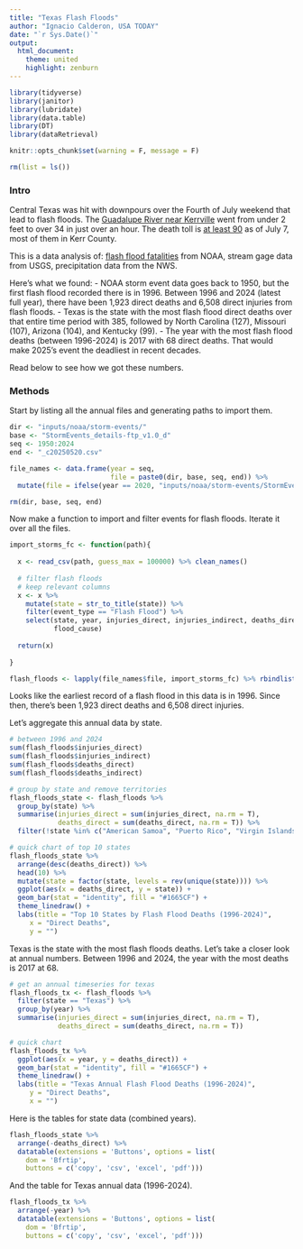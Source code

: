 ```yaml
---
title: "Texas Flash Floods"
author: "Ignacio Calderon, USA TODAY"
date: "`r Sys.Date()`"
output:
  html_document:
    theme: united
    highlight: zenburn
---
```


```r

library(tidyverse)
library(janitor)
library(lubridate)
library(data.table)
library(DT)
library(dataRetrieval)

knitr::opts_chunk$set(warning = F, message = F)

rm(list = ls())
```

### Intro

Central Texas was hit with downpours over the Fourth of July weekend that lead to flash floods. The [Guadalupe River near Kerrville](https://www.usatoday.com/story/graphics/2025/07/06/texas-cities-flooded-july-4-rain/84484814007/) went from under 2 feet to over 34 in just over an hour. The death toll is [at least 90](https://www.usatoday.com/story/news/nation/2025/07/07/texas-flooding-live-updates-monday/84488932007/) as of July 7, most of them in Kerr County.

This is a data analysis of: [flash flood fatalities](https://www.ncdc.noaa.gov/stormevents/choosedates.jsp?statefips=-999%2CALL#) from NOAA, stream gage data from USGS, precipitation data from the NWS.

Here's what we found:
- NOAA storm event data goes back to 1950, but the first flash flood recorded there is in 1996. Between 1996 and 2024 (latest full year), there have been 1,923 direct deaths and 6,508 direct injuries from flash floods.
- Texas is the state with the most flash flood direct deaths over that entire time period with 385, followed by North Carolina (127), Missouri (107), Arizona (104), and Kentucky (99).
- The year with the most flash flood deaths (between 1996-2024) is 2017 with 68 direct deaths. That would make 2025's event the deadliest in recent decades.

Read below to see how we got these numbers.

### Methods

Start by listing all the annual files and generating paths to import them.

```r
dir <- "inputs/noaa/storm-events/"
base <- "StormEvents_details-ftp_v1.0_d"
seq <- 1950:2024
end <- "_c20250520.csv"

file_names <- data.frame(year = seq, 
                         file = paste0(dir, base, seq, end)) %>%
  mutate(file = ifelse(year == 2020, "inputs/noaa/storm-events/StormEvents_details-ftp_v1.0_d2020_c20250702.csv", file))

rm(dir, base, seq, end)
```

Now make a function to import and filter events for flash floods. Iterate it over all the files. 

```r

import_storms_fc <- function(path){
  
  x <- read_csv(path, guess_max = 100000) %>% clean_names()
  
  # filter flash floods
  # keep relevant columns
  x <- x %>%
    mutate(state = str_to_title(state)) %>%
    filter(event_type == "Flash Flood") %>%
    select(state, year, injuries_direct, injuries_indirect, deaths_direct, deaths_indirect,
           flood_cause)
  
  return(x)
  
}

flash_floods <- lapply(file_names$file, import_storms_fc) %>% rbindlist()

```

Looks like the earliest record of a flash flood in this data is in 1996. Since then, there's been 1,923 direct deaths and 6,508 direct injuries.

Let's aggregate this annual data by state.

```r

# between 1996 and 2024
sum(flash_floods$injuries_direct)
sum(flash_floods$injuries_indirect)
sum(flash_floods$deaths_direct)
sum(flash_floods$deaths_indirect)

# group by state and remove territories
flash_floods_state <- flash_floods %>%
  group_by(state) %>%
  summarise(injuries_direct = sum(injuries_direct, na.rm = T),
            deaths_direct = sum(deaths_direct, na.rm = T)) %>%
  filter(!state %in% c("American Samoa", "Puerto Rico", "Virgin Islands", "Guam"))

# quick chart of top 10 states
flash_floods_state %>% 
  arrange(desc(deaths_direct)) %>%
  head(10) %>%
  mutate(state = factor(state, levels = rev(unique(state)))) %>%
  ggplot(aes(x = deaths_direct, y = state)) +
  geom_bar(stat = "identity", fill = "#1665CF") +
  theme_linedraw() +
  labs(title = "Top 10 States by Flash Flood Deaths (1996-2024)",
     x = "Direct Deaths",
     y = "")

```

Texas is the state with the most flash floods deaths. Let's take a closer look at annual numbers. Between 1996 and 2024, the year with the most deaths is 2017 at 68.

```r

# get an annual timeseries for texas
flash_floods_tx <- flash_floods %>%
  filter(state == "Texas") %>%
  group_by(year) %>%
  summarise(injuries_direct = sum(injuries_direct, na.rm = T),
            deaths_direct = sum(deaths_direct, na.rm = T))

# quick chart
flash_floods_tx %>%
  ggplot(aes(x = year, y = deaths_direct)) +
  geom_bar(stat = "identity", fill = "#1665CF") +
  theme_linedraw() +
  labs(title = "Texas Annual Flash Flood Deaths (1996-2024)",
     y = "Direct Deaths",
     x = "")

```

Here is the tables for state data (combined years).

```r
flash_floods_state %>%
  arrange(-deaths_direct) %>%
  datatable(extensions = 'Buttons', options = list(
    dom = 'Bfrtip',
    buttons = c('copy', 'csv', 'excel', 'pdf')))
```

And the table for Texas annual data (1996-2024).

```r
flash_floods_tx %>%
  arrange(-year) %>%
  datatable(extensions = 'Buttons', options = list(
    dom = 'Bfrtip',
    buttons = c('copy', 'csv', 'excel', 'pdf')))
```




